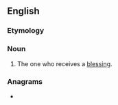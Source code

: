 {{also|blessée}}
==English==

===Etymology===
{{suffix|en|bless|ee}}

===Noun===
{{en-noun}}

# The one who receives a [[blessing]].

===Anagrams===
* {{anagrams|en|a=beeelss|beeless}}
